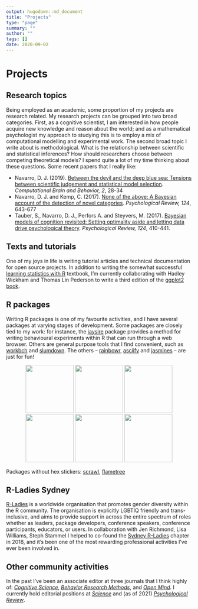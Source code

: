 ```yaml
---
output: hugodown::md_document
title: "Projects"
type: "page"
summary: ""
author: ""
tags: []
date: 2020-09-02
---
```



# Projects

## Research topics

Being employed as an academic, some proportion of my projects are research related. My research projects can be grouped into two broad categories. First, as a cognitive scientist, I am interested in how people acquire new knowledge and reason about the world; and as a mathematical psychologist my approach to studying this is to employ a mix of computational modelling and experimental work. The second broad topic I write about is methodological. What is the relationship between scientific and statistical inferences? How should researchers choose between competing theoretical models? I spend quite a lot of my time thinking about these questions. Some recent papers that I really like: 

  - Navarro, D. J. (2019). [Between the devil and the deep blue sea: Tensions between scientific judgement and statistical model selection](https://doi.org/10.31234/osf.io/39q8y). *Computational Brain and Behavior, 2*, 28-34
  - Navarro, D. J. and Kemp, C. (2017). [None of the above: A Bayesian account of the detection of novel categories](https://doi.org/10.31234/osf.io/szr4u). *Psychological Review, 124*, 643-677 
  - Tauber, S., Navarro, D. J., Perfors A. and Steyvers, M. (2017). [Bayesian models of cognition revisited: Setting optimality aside and letting data drive psychological theory](https://doi.org/10.31234/osf.io/25gcm). *Psychological Review, 124*, 410-441.

## Texts and tutorials

One of my joys in life is writing tutorial articles and technical documentation for open source projects. In addition to writing the somewhat successful [learning statistics with R](https://learningstatisticswithr.com) textbook, I'm currently collaborating with Hadley Wickham and Thomas Lin Pederson to write a third edition of the [ggplot2 book](https://ggplot2-book.org).


## R packages

Writing R packages is one of my favourite activities, and I have several packages at varying stages of development. Some packages are closely tied to my work: for instance, the [jaysire](https://jaysire.djnavarro.net) package provides a method for writing behavioural experiments within R that can run through a web browser. Others are general purpose tools that I find convenient, such as [workbch](https://workbch.djnavarro.net) and [slumdown](https://slumdown.djnavarro.net). The others -- [rainbowr](https://rainbowr.djnavarro.net), [asciify](https://asciify.djnavarro.net) and [jasmines](https://jasmines.djnavarro.net) -- are just for fun! 

<p align="center">
<a href="https://jaysire.djnavarro.net"><img src="/projects/jaysire.png" width="130px"></a>
<a href="https://rainbowr.djnavarro.net"><img src="/projects/rainbowr.png" width="130px"></a>
<a href="https://asciify.djnavarro.net"><img src="/projects/asciify.png" width="130px"></a>
<a href="https://workbch.djnavarro.net"><img src="/projects/workbch.png" width="130px"></a>
<a href="https://slumdown.djnavarro.net"><img src="/projects/slumdown.png" width="130px"></a>
<a href="https://jasmines.djnavarro.net"><img src="/projects/jasmines.png" width="130px"></a>
</p>

Packages without hex stickers: [scrawl](https://scrawl.djnavarro.net), [flametree](https://flametree.djnavarro.net)


## R-Ladies Sydney

[R-Ladies](https://rladies.org/) is a worldwide organisation that promotes gender diversity within the R community. The organisation is explicitly LGBTIQ friendly and trans-inclusive, and aims to provide support in across the entire spectrum of roles whether as leaders, package developers, conference speakers, conference participants, educators, or users. In collaboration with Jen Richmond, Lisa Williams, Steph Stammel I helped to co-found the [Sydney R-Ladies](https://rladiessydney.org/) chapter in 2018, and it's been one of the most rewarding professional activities I've ever been involved in.

## Other community activities 

In the past I've been an associate editor at three journals that I think highly of: [*Cognitive Science*](https://onlinelibrary.wiley.com/journal/15516709), [*Behavior Research Methods*](https://www.springer.com/journal/13428), and [*Open Mind*](https://www.mitpressjournals.org/loi/opmi). I currently hold editorial positions at  [*Science*](https://www.sciencemag.org/) and (as of 2021) [*Psychological Review*](https://www.apa.org/pubs/journals/rev/).
